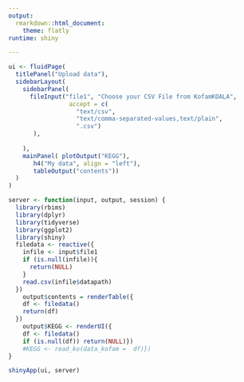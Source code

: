 ```yaml
---
output: 
  rmarkdown::html_document:
    theme: flatly
runtime: shiny

---
```


```r
ui <- fluidPage(
  titlePanel("Upload data"),
  sidebarLayout(
    sidebarPanel(
      fileInput("file1", "Choose your CSV File from KofamKOALA",
                 accept = c(
                   "text/csv",
                   "text/comma-separated-values,text/plain",
                   ".csv")
       ),
      
    ),
    mainPanel( plotOutput("KEGG"),
       h4("My data", align = "left"),
       tableOutput("contents"))
  )
)

server <- function(input, output, session) {
  library(rbims)
  library(dplyr)
  library(tidyverse)
  library(ggplot2)
  library(shiny)
  filedata <- reactive({
    infile <- input$file1
    if (is.null(infile)){
      return(NULL)      
    }
    read.csv(infile$datapath)
  })
    output$contents = renderTable({
    df <- filedata()
    return(df)
  })
    output$KEGG <- renderUI({
    df <- filedata()
    if (is.null(df)) return(NULL)})
    #KEGG <- read_ko(data_kofam =  df)})
}

shinyApp(ui, server)

```